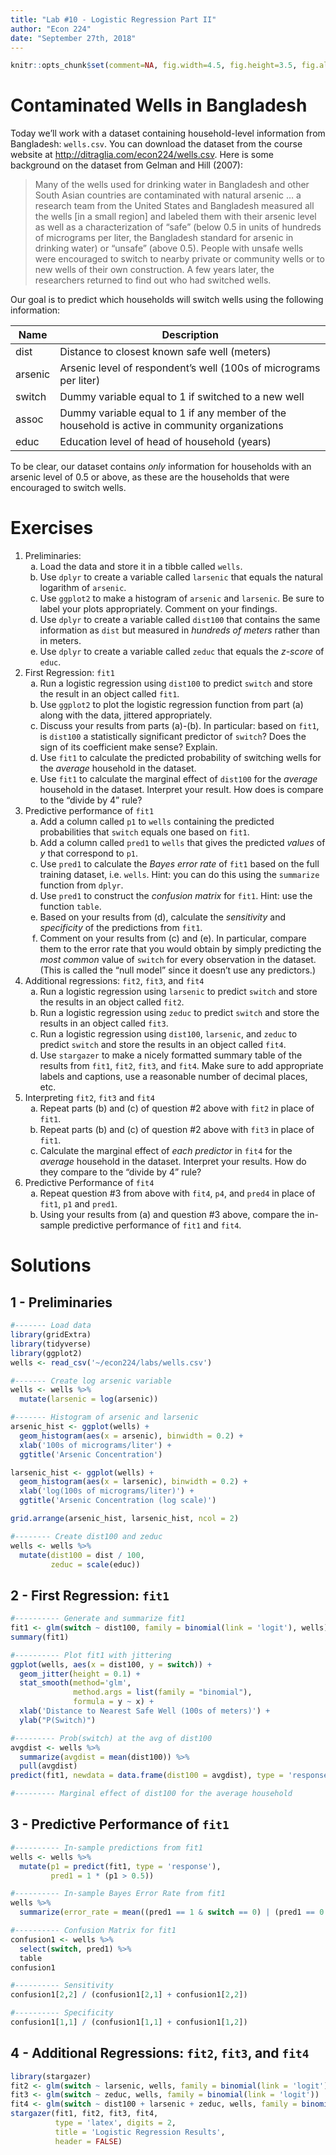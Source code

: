 ```yaml
---
title: "Lab #10 - Logistic Regression Part II"
author: "Econ 224"
date: "September 27th, 2018"
---
```


<!-- knitr global options -->
```r
knitr::opts_chunk$set(comment=NA, fig.width=4.5, fig.height=3.5, fig.align = 'center')
```

# Contaminated Wells in Bangladesh
Today we'll work with a dataset containing household-level information from Bangladesh: `wells.csv`.
You can download the dataset from the course website at [http://ditraglia.com/econ224/wells.csv](http://ditraglia.com/econ224/wells.csv).
Here is some background on the dataset from Gelman and Hill (2007):

> Many of the wells used for drinking water in Bangladesh and other South Asian countries are contaminated with natural arsenic ... a research team from the United States and Bangladesh measured all the wells [in a small region] and labeled them with their arsenic level as well as a characterization of "safe" (below 0.5 in units of hundreds of micrograms per liter, the Bangladesh standard for arsenic in drinking water) or "unsafe" (above 0.5). People with unsafe wells were encouraged to switch to nearby private or community wells or to new wells of their own construction. A few years later, the researchers returned to find out who had switched wells.

Our goal is to predict which households will switch wells using the following information:

| Name | Description |
|-----|-----------------------------------------------|
| dist | Distance to closest known safe well (meters) | 
| arsenic | Arsenic level of respondent's well (100s of micrograms per liter) |
| switch | Dummy variable equal to 1 if switched to a new well |
| assoc | Dummy variable equal to 1 if any member of the household is active in community organizations |
| educ | Education level of head of household (years) |

To be clear, our dataset contains *only* information for households with an arsenic level of 0.5 or above, as these are the households that were encouraged to switch wells.

# Exercises
1. Preliminaries:
      (a) Load the data and store it in a tibble called `wells`.
      (b) Use `dplyr` to create a variable called `larsenic` that equals the natural logarithm of `arsenic`.
      (b) Use `ggplot2` to make a histogram of `arsenic` and `larsenic`. Be sure to label your plots appropriately. Comment on your findings. 
      (c) Use `dplyr` to create a variable called `dist100` that contains the same information as `dist` but measured in *hundreds of meters* rather than in meters. 
      (d) Use `dplyr` to create a variable called `zeduc` that equals the *z-score* of `educ`.
2. First Regression: `fit1` 
      (a) Run a logistic regression using `dist100` to predict `switch` and store the result in an object called `fit1`. 
      (b) Use `ggplot2` to plot the logistic regression function from part (a) along with the data, jittered appropriately. 
      (c) Discuss your results from parts (a)-(b). In particular: based on `fit1`, is `dist100` a statistically significant predictor of `switch`? Does the sign of its coefficient make sense? Explain.
      (d) Use `fit1` to calculate the predicted probability of switching wells for the *average* household in the dataset. 
      (e) Use `fit1` to calculate the marginal effect of `dist100` for the *average* household in the dataset. Interpret your result. How does is compare to the "divide by 4" rule?
3. Predictive performance of `fit1`
      (a) Add a column called `p1` to `wells` containing the predicted probabilities that `switch` equals one based on `fit1`.
      (b) Add a column called `pred1` to `wells` that gives the predicted *values* of $y$ that correspond to `p1`.
      (c) Use `pred1` to calculate the *Bayes error rate* of `fit1` based on the full training dataset, i.e.\ `wells`. Hint: you can do this using the `summarize` function from `dplyr`.
      (d) Use `pred1` to construct the *confusion matrix* for `fit1`. Hint: use the function `table`. 
      (e) Based on your results from (d), calculate the *sensitivity* and *specificity* of the predictions from `fit1`.
      (f) Comment on your results from (c) and (e). In particular, compare them to the error rate that you would obtain by simply predicting the *most common* value of `switch` for every observation in the dataset. (This is called the "null model" since it doesn't use any predictors.)
3. Additional regressions: `fit2`, `fit3`, and `fit4`
      (a) Run a logistic regression using `larsenic` to predict `switch` and store the results in an object called `fit2`.
      (b) Run a logistic regression using `zeduc` to predict `switch` and store the results in an object called `fit3`.
      (c) Run a logistic regression using `dist100`, `larsenic`, and `zeduc` to predict `switch` and store the results in an object called `fit4`.
      (d) Use `stargazer` to make a nicely formatted summary table of the results from `fit1`, `fit2`, `fit3`, and `fit4`. Make sure to add appropriate labels and captions, use a reasonable number of decimal places, etc.
4. Interpreting `fit2`, `fit3` and `fit4`
      (a) Repeat parts (b) and (c) of question \#2 above with `fit2` in place of `fit1`.
      (b) Repeat parts (b) and (c) of question \#2 above with `fit3` in place of `fit1`.
      (c) Calculate the marginal effect of *each predictor* in `fit4` for the *average* household in the dataset. Interpret your results. How do they compare to the "divide by 4" rule? 
5. Predictive Performance of `fit4`
      (a) Repeat question \#3 from above with `fit4`, `p4`, and `pred4` in place of `fit1`, `p1` and `pred1`. 
      (b) Using your results from (a) and question \#3 above, compare the in-sample predictive performance of `fit1` and `fit4`.



# Solutions
<!-- ANS_START -->
## 1 - Preliminaries 
```r
#------- Load data
library(gridExtra)
library(tidyverse)
library(ggplot2)
wells <- read_csv('~/econ224/labs/wells.csv')

#------- Create log arsenic variable
wells <- wells %>%
  mutate(larsenic = log(arsenic))

#------- Histogram of arsenic and larsenic
arsenic_hist <- ggplot(wells) + 
  geom_histogram(aes(x = arsenic), binwidth = 0.2) + 
  xlab('100s of micrograms/liter') + 
  ggtitle('Arsenic Concentration')

larsenic_hist <- ggplot(wells) + 
  geom_histogram(aes(x = larsenic), binwidth = 0.2) + 
  xlab('log(100s of micrograms/liter)') +
  ggtitle('Arsenic Concentration (log scale)')

grid.arrange(arsenic_hist, larsenic_hist, ncol = 2)

#-------- Create dist100 and zeduc
wells <- wells %>%
  mutate(dist100 = dist / 100,
         zeduc = scale(educ))
```


## 2 - First Regression: `fit1`
```r
#---------- Generate and summarize fit1
fit1 <- glm(switch ~ dist100, family = binomial(link = 'logit'), wells)
summary(fit1)
```

```r
#---------- Plot fit1 with jittering
ggplot(wells, aes(x = dist100, y = switch)) +
  geom_jitter(height = 0.1) +
  stat_smooth(method='glm', 
              method.args = list(family = "binomial"),
              formula = y ~ x) + 
  xlab('Distance to Nearest Safe Well (100s of meters)') +
  ylab("P(Switch)")

#--------- Prob(switch) at the avg of dist100
avgdist <- wells %>% 
  summarize(avgdist = mean(dist100)) %>% 
  pull(avgdist)
predict(fit1, newdata = data.frame(dist100 = avgdist), type = 'response')

#--------- Marginal effect of dist100 for the average household

```

## 3 - Predictive Performance of `fit1`
```r
#---------- In-sample predictions from fit1
wells <- wells %>% 
  mutate(p1 = predict(fit1, type = 'response'),
         pred1 = 1 * (p1 > 0.5))

#---------- In-sample Bayes Error Rate from fit1
wells %>%
  summarize(error_rate = mean((pred1 == 1 & switch == 0) | (pred1 == 0 & switch == 1)))

#---------- Confusion Matrix for fit1
confusion1 <- wells %>% 
  select(switch, pred1) %>%
  table
confusion1

#---------- Sensitivity
confusion1[2,2] / (confusion1[2,1] + confusion1[2,2])

#---------- Specificity
confusion1[1,1] / (confusion1[1,1] + confusion1[1,2])
```

## 4 - Additional Regressions: `fit2`, `fit3`, and `fit4`

```r
library(stargazer)
fit2 <- glm(switch ~ larsenic, wells, family = binomial(link = 'logit'))
fit3 <- glm(switch ~ zeduc, wells, family = binomial(link = 'logit'))
fit4 <- glm(switch ~ dist100 + larsenic + zeduc, wells, family = binomial(link = 'logit'))
stargazer(fit1, fit2, fit3, fit4, 
          type = 'latex', digits = 2, 
          title = 'Logistic Regression Results', 
          header = FALSE)
```
<!-- ANS_END -->
